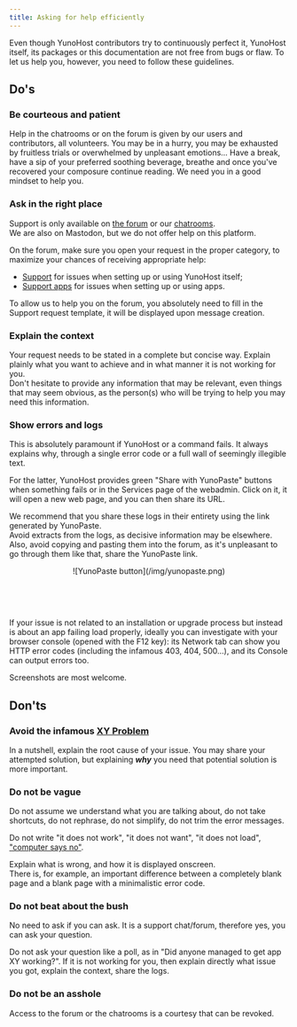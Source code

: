 ```yaml
---
title: Asking for help efficiently
---
```



Even though YunoHost contributors try to continuously perfect it, YunoHost itself, its packages or this documentation are not free from bugs or flaw. To let us help you, however, you need to follow these guidelines.

## Do's

### Be courteous and patient

Help in the chatrooms or on the forum is given by our users and contributors, all volunteers. You may be in a hurry, you may be exhausted by fruitless trials or overwhelmed by unpleasant emotions... Have a break, have a sip of your preferred soothing beverage, breathe and once you've recovered your composure continue reading. We need you in a good mindset to help you.

### Ask in the right place

Support is only available on [the forum](https://forum.yunohost.org?target=_blank) or our [chatrooms](/chat_rooms?target=_blank).  
We are also on Mastodon, but we do not offer help on this platform.

On the forum, make sure you open your request in the proper category, to maximize your chances of receiving appropriate help:

- [Support](https://forum.yunohost.org/c/support/6?target=_blank) for issues when setting up or using YunoHost itself;
- [Support apps](https://forum.yunohost.org/c/apps/11?target=_blank) for issues when setting up or using apps.

To allow us to help you on the forum, you absolutely need to fill in the Support request template, it will be displayed upon message creation.

### Explain the context

Your request needs to be stated in a complete but concise way. Explain plainly what you want to achieve and in what manner it is not working for you.  
Don't hesitate to provide any information that may be relevant, even things that may seem obvious, as the person(s) who will be trying to help you may need this information.

### Show errors and logs

This is absolutely paramount if YunoHost or a command fails. It always explains why, through a single error code or a full wall of seemingly illegible text.

For the latter, YunoHost provides green "Share with YunoPaste" buttons when something fails or in the Services page of the webadmin. Click on it, it will open a new web page, and you can then share its URL.

We recommend that you share these logs in their entirety using the link generated by YunoPaste.  
Avoid extracts from the logs, as decisive information may be elsewhere.  
Also, avoid copying and pasting them into the forum, as it's unpleasant to go through them like that, share the YunoPaste link.

<center>
![YunoPaste button](/img/yunopaste.png)

<ReactPlayer playing loop muted url='/img/yunopaste_install.mp4'
    alt='Video showing that the YunoPaste button can be found in the bottom right-hand side of log pages on web admin' />

<br/>

<ReactPlayer playing loop muted url='/img/yunopaste_service.mp4'
    alt='Video showing how to share a log from the web admin by going to Tools then Services then selecting the service whose logs you want to share' />

<br/>
</center>


If your issue is not related to an installation or upgrade process but instead is about an app failing load properly, ideally you can investigate with your browser console (opened with the F12 key): its Network tab can show you HTTP error codes (including the infamous 403, 404, 500...), and its Console can output errors too.

Screenshots are most welcome.

## Don'ts

### Avoid the infamous [XY Problem](https://xyproblem.info/)

In a nutshell, explain the root cause of your issue. You may share your attempted solution, but explaining ***why*** you need that potential solution is more important.

### Do not be vague

Do not assume we understand what you are talking about, do not take shortcuts, do not rephrase, do not simplify, do not trim the error messages.

Do not write "it does not work", "it does not want", "it does not load", ["computer says no"](https://en.wikipedia.org/wiki/Computer_says_no).

Explain what is wrong, and how it is displayed onscreen.  
There is, for example, an important difference between a completely blank page and a blank page with a minimalistic error code.

### Do not beat about the bush

No need to ask if you can ask. It is a support chat/forum, therefore yes, you can ask your question.

Do not ask your question like a poll, as in "Did anyone managed to get app XY working?". If it is not working for you, then explain directly what issue you got, explain the context, share the logs.

### Do not be an asshole

Access to the forum or the chatrooms is a courtesy that can be revoked.
